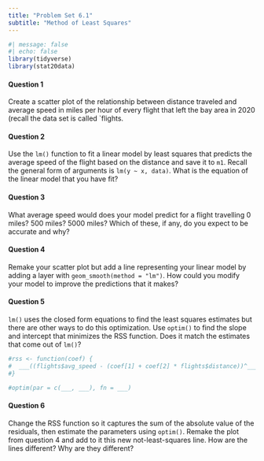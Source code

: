 ```yaml
---
title: "Problem Set 6.1"
subtitle: "Method of Least Squares"
---
```


```r
#| message: false
#| echo: false
library(tidyverse)
library(stat20data)
```

#### Question 1

Create a scatter plot of the relationship between distance traveled and average speed in miles per hour of every flight that left the bay area in 2020 (recall the data set is called `flights.

#### Question 2

Use the `lm()` function to fit a linear model by least squares that predicts the average speed of the flight based on the distance and save it to `m1`. Recall the general form of arguments is `lm(y ~ x, data)`. What is the equation of the linear model that you have fit?

#### Question 3

What average speed would does your model predict for a flight travelling 0 miles? 500 miles? 5000 miles? Which of these, if any, do you expect to be accurate and why?

#### Question 4

Remake your scatter plot but add a line representing your linear model by adding a layer with `geom_smooth(method = "lm")`. How could you modify your model to improve the predictions that it makes?

#### Question 5

`lm()` uses the closed form equations to find the least squares estimates but there are other ways to do this optimization. Use `optim()` to find the slope and intercept that minimizes the RSS function. Does it match the estimates that come out of `lm()`?

```r
#rss <- function(coef) {
#  ___((flights$avg_speed - (coef[1] + coef[2] * flights$distance))^___)
#}

#optim(par = c(___, ___), fn = ___)
```


#### Question 6

Change the RSS function so it captures the sum of the absolute value of the residuals, then estimate the parameters using `optim()`. Remake the plot from question 4 and add to it this new not-least-squares line. How are the lines different? Why are they different?

